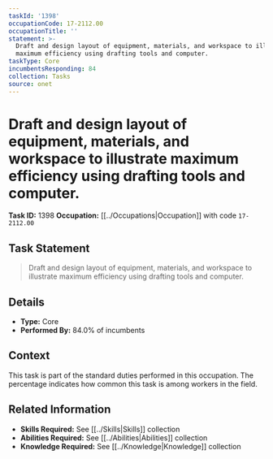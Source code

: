 ```yaml
---
taskId: '1398'
occupationCode: 17-2112.00
occupationTitle: ''
statement: >-
  Draft and design layout of equipment, materials, and workspace to illustrate
  maximum efficiency using drafting tools and computer.
taskType: Core
incumbentsResponding: 84
collection: Tasks
source: onet
---
```

# Draft and design layout of equipment, materials, and workspace to illustrate maximum efficiency using drafting tools and computer.

**Task ID:** 1398
**Occupation:** [[../Occupations|Occupation]] with code `17-2112.00`

## Task Statement

> Draft and design layout of equipment, materials, and workspace to illustrate maximum efficiency using drafting tools and computer.

## Details

- **Type:** Core
- **Performed By:** 84.0% of incumbents

## Context

This task is part of the standard duties performed in this occupation. The percentage indicates how common this task is among workers in the field.

## Related Information

- **Skills Required:** See [[../Skills|Skills]] collection
- **Abilities Required:** See [[../Abilities|Abilities]] collection
- **Knowledge Required:** See [[../Knowledge|Knowledge]] collection
